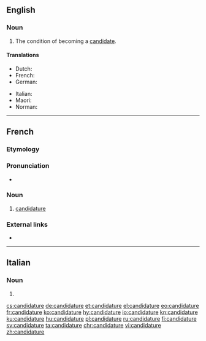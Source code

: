 ==English==

===Noun===
{{en-noun}}

# The condition of becoming a [[candidate]].

====Translations====
{{trans-top|the condition of becoming a candidate}}
* Dutch: {{t+|nl|kandidatuur|f}}
* French: {{t+|fr|candidature|f}}
* German: {{t+|de|Kandidatur|f}}
{{trans-mid}}
* Italian: {{t+|it|candidatura|f}}
* Maori: {{t|mi|kaiwhakaurutanga}}
* Norman: {{t|nrf|candidatuthe|f}} {{qualifier|Jersey}}
{{trans-bottom}}

----

==French==

===Etymology===
{{suffix|candidat|ure|lang=fr}}

===Pronunciation===
* {{IPA|/kɑ̃.di.da.tyʁ/|lang=fr}}

===Noun===
{{fr-noun|f}}

# [[candidature#English|candidature]]

===External links===
* {{R:TLFi}}

----

==Italian==

===Noun===
{{head|it|noun plural form|g=f}}

# {{plural of|candidatura|lang=it}}

[[cs:candidature]]
[[de:candidature]]
[[et:candidature]]
[[el:candidature]]
[[eo:candidature]]
[[fr:candidature]]
[[ko:candidature]]
[[hy:candidature]]
[[io:candidature]]
[[kn:candidature]]
[[ku:candidature]]
[[hu:candidature]]
[[pl:candidature]]
[[ru:candidature]]
[[fi:candidature]]
[[sv:candidature]]
[[ta:candidature]]
[[chr:candidature]]
[[vi:candidature]]
[[zh:candidature]]